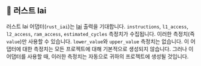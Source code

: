 
## 🦀 러스트 Iai

러스트 Iai 어댑터(`rust_iai`)는 [Iai](https://github.com/bheisler/iai) 출력을 기대합니다.
`instructions`, `l1_access`, `l2_access`, `ram_access`, `estimated_cycles` 측정치가 수집됩니다.
이러한 측정치(즉 `value`)만 사용할 수 있습니다. `lower_value`와 `upper_value` 측정치는 없습니다.
이 어댑터에 대한 측정치는 모든 프로젝트에 대해 기본적으로 생성되지 않습니다.
그러나 이 어댑터를 사용할 때, 이러한 측정치는 자동으로 귀하의 프로젝트에 생성될 것입니다.

<CargoRustIai />